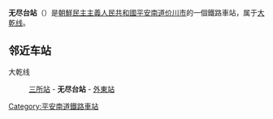 {{unreferenced|time=2015-01-27T14:35:33+00:00}}
{{朝鮮半島車站資訊
|公司色 = blue
|文字色 = 
|站名 = 无尽台站
|圖片 = 
|pxl = 
|圖片說明 =
|前一站 = [[三所站|三所]]
|前一站距離 = 3.7
|後一站距離 = 4.6
|後一站 = [[外東站|外東]]
|所屬路線 = [[大乾线|大乾线]]
|距離 = 24.9
|起點站 = [[新蓮浦站|新蓮浦]]
|諺文 = 무진대역
|朝鮮漢字 = 無盡臺驛
|文觀部式 = Mujindae-yeok
|馬-賴式 = Mujindae-yŏk
|副站名 = 
|車站編號 = 
|停站路線數 = 
|所屬公司 = [[朝鮮民主主義人民共和國鐵道省|朝鮮民主主義人民共和國鐵道省]]
|所在地 =[[平安南道|平安南道]][[价川市|价川市]]
|車站構造 = 地面车站
|月台配置 = 
|啟用年月日 =
|廢站年月日 = 
|上下車人次 = 
|統計年度 = 
|轉車 = 
|備註 = 
|全寬備註 = 
}}

'''无尽台站'''（{{lang-ko|무진대역}}）是[[朝鮮民主主義人民共和國|朝鮮民主主義人民共和國]][[平安南道|平安南道]][[价川市|价川市]]的一個鐵路車站，属于[[大乾线|大乾线]]。

==邻近车站==
大乾线
:[[三所站|三所站]] - '''无尽台站''' - [[外東站|外東站]]

{{朝鲜铁路小作品}}

{{大乾线}}

[[Category:平安南道鐵路車站|Category:平安南道鐵路車站]]
